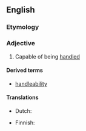 ==English==

===Etymology===
{{suffix|handle|able}}

===Adjective===
{{en-adj|-}}

# Capable of being [[handle]]d

====Derived terms====
* [[handleability]]

====Translations====
{{trans-top|capable of being handled}}
* Dutch: {{t-|nl|handelbaar}}
{{trans-mid}}
* Finnish: {{t-|fi|käsiteltävä}}
{{trans-bottom}}